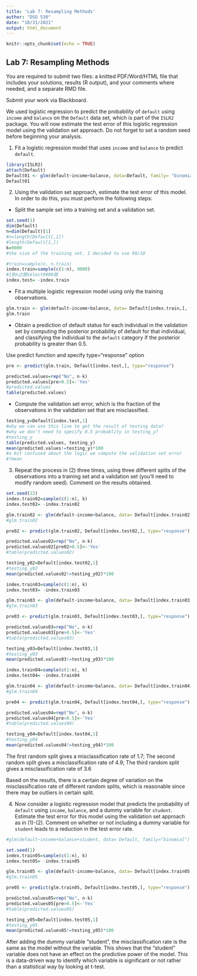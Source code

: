 ```yaml
---
title: 'Lab 7: Resampling Methods'
author: "DSO 530"
date: "10/31/2021"
output: html_document
---
```


```r
knitr::opts_chunk$set(echo = TRUE)
```

## Lab 7: Resampling Methods

You are required to submit two files: a knitted PDF/Word/HTML file that includes your solutions, results (R output), and your comments where needed, and a separate RMD file.

Submit your work via Blackboard.

We used logistic regression to predict the probability of
`default` using `income` and `balance` on the `Default` data set, which is part of the `ISLR2` package. You will now estimate the test error of this logistic regression model using the validation set approach. Do not forget to set a random seed before
beginning your analysis.

@. Fit a logistic regression model that uses `income` and `balance` to
predict `default`.
```r
library(ISLR2)
attach(Default)
Default01 <- glm(default~income+balance, data=Default, family= "binomial")
Default01
```


@. Using the validation set approach, estimate the test error of this model. In order to do this, you must perform the following steps:


+ Split the sample set into a training set and a validation set.
```r
set.seed(1)
dim(Default)
n=dim(Default)[1]
#n=length(Default[,1])
#length(Default[1,])
k=9000
#the size of the training set. I decided to use 90/10

#train=sample(n, n.train)
index.train=sample(c(1:n), 9000)
#1到n之間select9000個
index.test= -index.train
```

+ Fit a multiple logistic regression model using only the training observations.
```r
glm.train <- glm(default~income+balance, data= Default[index.train,], family="binomial")
glm.train
```

+ Obtain a prediction of default status for each individual in
the validation set by computing the posterior probability of
default for that individual, and classifying the individual to
the `default` category if the posterior probability is greater
than 0.5.

Use predict function and specify type="response" option
```r
pre <- predict(glm.train, Default[index.test,], type="response")

predicted.values=rep("No", n-k)
predicted.values[pre>0.5]<-'Yes'
#predicted.values
table(predicted.values)
```

+ Compute the validation set error, which is the fraction of
the observations in the validation set that are misclassified.
```r
testing_y=Default[index.test,1]
#why we can use this line to get the result of testing data?
#why we don't need to specify 0.5 probablity in testing_y?
#testing_y
table(predicted.values, testing_y)
mean(predicted.values!=testing_y)*100
#a bit confused about the logic we compute the validation set error
#?mean
```

@. Repeat the process in (2) three times, using three different splits
of the observations into a training set and a validation set (you'll need to modify random seed). Comment on the results obtained.
```r
set.seed(22)
index.train02=sample(c(1:n), k)
index.test02= -index.train02

glm.train02 <- glm(default~income+balance, data= Default[index.train02,], family="binomial")
#glm.train02

pre02 <- predict(glm.train02, Default[index.test02,], type="response")

predicted.values02=rep("No", n-k)
predicted.values02[pre02>0.5]<-'Yes'
#table(predicted.values02)

testing_y02=Default[index.test02,1]
#testing_y02
mean(predicted.values02!=testing_y02)*100

index.train03=sample(c(1:n), k)
index.test03= -index.train03

glm.train03 <- glm(default~income+balance, data= Default[index.train03,], family="binomial")
#glm.train03

pre03 <- predict(glm.train03, Default[index.test03,], type="response")

predicted.values03=rep("No", n-k)
predicted.values03[pre>0.5]<-'Yes'
#table(predicted.values03)

testing_y03=Default[index.test03,1]
#testing_y03
mean(predicted.values03!=testing_y03)*100

index.train04=sample(c(1:n), k)
index.test04= -index.train04

glm.train04 <- glm(default~income+balance, data= Default[index.train04,], family="binomial")
#glm.train04

pre04 <- predict(glm.train04, Default[index.test04,], type="response")

predicted.values04=rep("No", n-k)
predicted.values04[pre>0.5]<-'Yes'
#table(predicted.values04)

testing_y04=Default[index.test04,1]
#testing_y04
mean(predicted.values04!=testing_y04)*100
```
The first random split gives a misclassification rate of 1.7;
The second random split gives a misclassification rate of 4.9;
The third random split gives a misclassification rate of 3.6

Based on the results, there is a certain degree of variation on the misclassification rate of different random splits, which is reasonable since there may be outliers in certain split. 


@. Now consider a logistic regression model that predicts the probability
of `default` using `income`, `balance`, and a dummy variable
for `student`. Estimate the test error for this model using the validation set approach as in (1)-(2). Comment on whether or not including a dummy variable for `student` leads to a reduction in the test error rate.
```r
#glm(default~income+balance+student, data= Default, family="binomial")

set.seed(1)
index.train05=sample(c(1:n), k)
index.test05= -index.train05

glm.train05 <- glm(default~income+balance, data= Default[index.train05,], family="binomial")
#glm.train05

pre05 <- predict(glm.train05, Default[index.test05,], type="response")

predicted.values05=rep("No", n-k)
predicted.values05[pre>0.5]<-'Yes'
#table(predicted.values05)

testing_y05=Default[index.test05,1]
#testing_y05
mean(predicted.values05!=testing_y05)*100
```
After adding the dummy variable "student", the misclassification rate is the same as the model without the variable. This shows that the "student" variable does not have an effect on the predictive power of the model. This is a data-driven way to identify which variable is significant or not rather than a statistical way by looking at t-test. 
